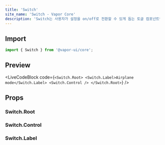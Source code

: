 ```yaml
---
title: 'Switch'
site_name: 'Switch - Vapor Core'
description: 'Switch는 사용자가 설정을 on/off로 전환할 수 있게 돕는 토글 컴포넌트입니다.'
---
```


## Import

```js
import { Switch } from '@vapor-ui/core';
```

## Preview

<LiveCodeBlock
    code={`<Switch.Root>
    <Switch.Label>Airplane mode</Switch.Label>
    <Switch.Control />
</Switch.Root>`}
/>

## Props

### Switch.Root

<PropsTable file="switch" section="props" />

### Switch.Control

<PropsTable file="switch" section="controlProps" />

### Switch.Label

<PropsTable file="switch" section="labelProps" />
